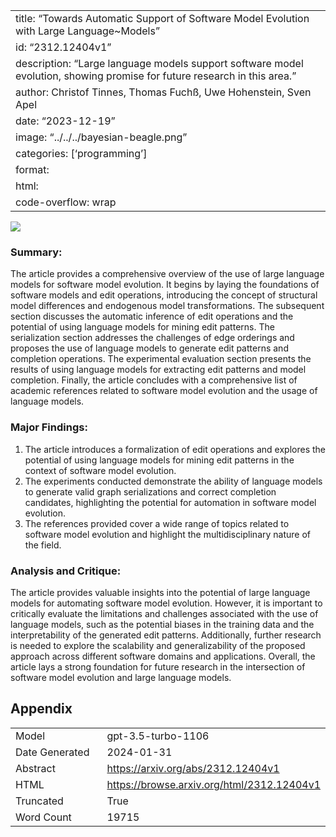
---
title: "Towards Automatic Support of Software Model Evolution with Large Language~Models"
id: "2312.12404v1"
description: "Large language models support software model evolution, showing promise for future research in this area."
author: Christof Tinnes, Thomas Fuchß, Uwe Hohenstein, Sven Apel
date: "2023-12-19"
image: "../../../bayesian-beagle.png"
categories: ['programming']
format:
  html:
    code-overflow: wrap
---

![](None)

### Summary:

The article provides a comprehensive overview of the use of large language models for software model evolution. It begins by laying the foundations of software models and edit operations, introducing the concept of structural model differences and endogenous model transformations. The subsequent section discusses the automatic inference of edit operations and the potential of using language models for mining edit patterns. The serialization section addresses the challenges of edge orderings and proposes the use of language models to generate edit patterns and completion operations. The experimental evaluation section presents the results of using language models for extracting edit patterns and model completion. Finally, the article concludes with a comprehensive list of academic references related to software model evolution and the usage of language models.

### Major Findings:
1. The article introduces a formalization of edit operations and explores the potential of using language models for mining edit patterns in the context of software model evolution.
2. The experiments conducted demonstrate the ability of language models to generate valid graph serializations and correct completion candidates, highlighting the potential for automation in software model evolution.
3. The references provided cover a wide range of topics related to software model evolution and highlight the multidisciplinary nature of the field.

### Analysis and Critique:
The article provides valuable insights into the potential of large language models for automating software model evolution. However, it is important to critically evaluate the limitations and challenges associated with the use of language models, such as the potential biases in the training data and the interpretability of the generated edit patterns. Additionally, further research is needed to explore the scalability and generalizability of the proposed approach across different software domains and applications. Overall, the article lays a strong foundation for future research in the intersection of software model evolution and large language models.

## Appendix

|          |          |
|----------|----------|
| Model     | gpt-3.5-turbo-1106       |
| Date Generated     | 2024-01-31       |
| Abstract | [https://arxiv.org/abs/2312.12404v1](https://arxiv.org/abs/2312.12404v1)        |
| HTML     | [https://browse.arxiv.org/html/2312.12404v1](https://browse.arxiv.org/html/2312.12404v1)       |
| Truncated       | True       |
| Word Count       | 19715       |